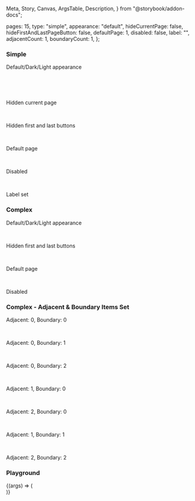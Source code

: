   Meta,
  Story,
  Canvas,
  ArgsTable,
  Description,
} from "@storybook/addon-docs";


<Meta title="Pagination" component={IcPagination} />

<Description markdown={readme} />

  pages: 15,
  type: "simple",
  appearance: "default",
  hideCurrentPage: false,
  hideFirstAndLastPageButton: false,
  defaultPage: 1,
  disabled: false,
  label: "",
  adjacentCount: 1,
  boundaryCount: 1,
};

### Simple

<Canvas>
  <Story name="Simple">
    <p>Default/Dark/Light appearance</p>
    <IcPagination pages="15" />
    <br />
    <IcPagination pages="20" appearance="dark" />
    <br />
    <div
      style={{
        backgroundColor: "#2c2f34",
        width: "fit-content",
        padding: "6px 8px",
      }}
    >
      <IcPagination pages="15" appearance="light" />
    </div>
    <br />
    <p>Hidden current page</p>
    <IcPagination pages="15" hideCurrentPage />
    <br />
    <p>Hidden first and last buttons</p>
    <IcPagination pages="15" hideFirstAndLastPageButton />
    <br />
    <p>Default page</p>
    <IcPagination pages="15" defaultPage="3" />
    <br />
    <p>Disabled</p>
    <IcPagination pages="15" defaultPage="3" disabled />
    <br />
    <p>Label set</p>
    <IcPagination pages="15" label="Label" />
  </Story>
</Canvas>

### Complex

<Canvas>
  <Story name="Complex">
    <p>Default/Dark/Light appearance</p>
    <IcPagination pages="15" type="complex" />
    <IcPagination pages="15" type="complex" appearance="dark" />
    <div
      style={{
        backgroundColor: "#2c2f34",
        width: "fit-content",
        padding: "6px 8px",
      }}
    >
      <IcPagination pages="15" type="complex" appearance="light" />
    </div>
    <br />
    <p>Hidden first and last buttons</p>
    <IcPagination pages="15" type="complex" hideFirstAndLastPageButton />
    <br />
    <p>Default page</p>
    <IcPagination pages="15" type="complex" defaultPage={7} />
    <br />
    <p>Disabled</p>
    <IcPagination pages="15" type="complex" disabled />
  </Story>
</Canvas>

### Complex - Adjacent & Boundary Items Set

<Canvas>
  <Story name="Complex - Adjacent & Boundary Items Set">
    <div>
      <p style={{ padding: 10 }}>Adjacent: 0, Boundary: 0</p>
      <IcPagination
        pages="15"
        type="complex"
        adjacentCount="0"
        boundaryCount="0"
      />
      <br />
      <p style={{ padding: 10 }}>Adjacent: 0, Boundary: 1</p>
      <IcPagination
        pages="15"
        type="complex"
        adjacentCount="0"
        boundaryCount="1"
      />
      <br />
      <p style={{ padding: 10 }}>Adjacent: 0, Boundary: 2</p>
      <IcPagination
        pages="15"
        type="complex"
        adjacentCount="0"
        boundaryCount="2"
      />
      <br />
      <p style={{ padding: 10 }}>Adjacent: 1, Boundary: 0</p>
      <IcPagination
        pages="15"
        type="complex"
        adjacentCount="1"
        boundaryCount="0"
      />
      <br />
      <p style={{ padding: 10 }}>Adjacent: 2, Boundary: 0</p>
      <IcPagination
        pages="15"
        type="complex"
        adjacentCount="2"
        boundaryCount="0"
      />
      <br />
      <p style={{ padding: 10 }}>Adjacent: 1, Boundary: 1</p>
      <IcPagination pages="15" type="complex" />
      <br />
      <p style={{ padding: 10 }}>Adjacent: 2, Boundary: 2</p>
      <IcPagination
        pages="15"
        type="complex"
        adjacentCount="2"
        boundaryCount="2"
      />
    </div>
  </Story>
</Canvas>

### Playground

<Canvas>
  <Story name="Playground"
      args={defaultArgs}
      argTypes={{
        pages: {
          control: {
            type: "number",
          },
        },
        type: {
          control: {
            type: "select",
            options: ["simple", "complex"],
          },
        },
        appearance: {
          control: {
            type: "select",
            options: ["default", "dark", "light"],
          },
        },
        hideCurrentPage: {
          control: {
            type: "boolean",
          },
        },
        hideFirstAndLastPageButton: {
          control: {
            type: "boolean",
          },
        },
        defaultPage: {
          control: {
            type: "number",
          },
        },
        disabled: {
          control: {
            type: "boolean",
          },
        },
        label: {
          control: {
            type: "text",
          },
        },
        adjacentCount: {
          control: {
            type: "number",
          },
        },
        boundaryCount: {
          control: {
            type: "number",
          },
        },
}}
      >
      {(args) => (
          <div>
            <IcPagination
              pages={args.pages}
              type={args.type}
              adjacentCount={args.adjacentCount}
              boundaryCount={args.boundaryCount}
              label={args.label}
              disabled={args.disabled}
              defaultPage={args.defaultPage}
              hideFirstAndLastPageButton={args.hideFirstAndLastPageButton}
              hideCurrentPage={args.hideCurrentPage}
              appearance={args.appearance}
            />
          </div>
        )}
  </Story>
</Canvas>

